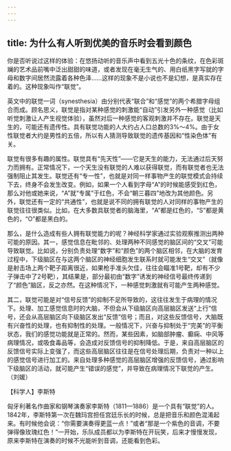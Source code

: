 ```yaml
---
---
---
```

title: 为什么有人听到优美的音乐时会看到颜色
---




你是否听说过这样的体验：在悠扬动听的音乐声中看到五光十色的条纹，在色彩斑斓的艺术品前嘴中泛出甜甜的味道，或者发现在毫无生气的、用白纸黑字写就的字母和数字间居然流露着各种色泽……这样的现象不是小说也不是幻想，是真实存在着的。这种现象叫作“联觉”。

英文中的联觉一词（synesthesia）由分别代表“联合”和“感觉”的两个希腊字母组合而成。顾名思义，联觉是指对某种感觉的刺激能“自动”引发另外一种感觉（比如听觉刺激让人产生视觉体验），虽然对后一种感觉的客观刺激并不存在。联觉是天生的，可能还有遗传性。具有联觉功能的人大约占人口总数的3%～4%。由于女性联觉者大约是男性的五倍，所以有人猜测导致联觉的遗传基因和“性染色体”有关。

联觉有很多有趣的属性。联觉具有“先天性”——它是天生的能力，无法通过后天努力而拥有。正常情况下，一个天生没有联觉的人难以获得联觉，而有联觉者也无法强制阻止其发生。联觉还有“专一性”，也就是对同一样事物产生的联觉模式会持续下去，终身不会发生改变。例如，如果一个人看到字母“A”的时候能感受到红色，那么对他或她来说，“A”就“专属”于红色，不会“朝三暮四”地改为其他颜色。另外，联觉还有一定的“共通性”，也就是说不同的拥有联觉的人对同样的事物产生的联觉往往很类似。比如，在大多数具联觉者的脑海里，“A”都是红色的，“S”都是黄色的，“O”都是黑白的。

那么，是什么造成有些人拥有联觉能力的呢？神经科学家通过实验观察推测出两种可能的原因。其一，感觉信息在毗邻的、处理两种不同感觉的脑区间的“交叉”可能导致联觉。比如说，分别负责处理“数字”和“颜色”的两个脑区相邻，在大脑的发育过程中，下级脑区在与这两个脑区的神经细胞发生联系时就可能发生“交叉”（就像是射击场上两个靶子距离很近，如果枪手准头欠佳，往往会瞄准1号靶，却有不少子弹击中了2号靶），其结果是，部分最初由“数字”诱发的神经信号最终传递到了“颜色”脑区，反之亦然。在这种情况下，一种感觉刺激就有可能产生两种感觉。



其二，联觉可能是对“信号反馈”的抑制不足所导致的，这往往发生于病理的情况下。处理、加工感觉信息时的大脑，不但会从下级脑区向高层脑区发送“上行”信号，还会从高层脑区向下级脑区发出“反馈”信号；而且，对这些反馈信号，大脑既有兴奋性的处理，也有抑制性的处理。一般情况下，兴奋与抑制处于“完美”的平衡状态，我们的感觉功能就是正常的。然而，某些因素，如脑部肿瘤、癫痫、中风等病理情况，或吸食毒品等，会造成对反馈信号的抑制降低。于是，来自高层脑区的反馈信号实际上变强了，而这些高层脑区往往是在信号处理后期，负责对一种以上的感觉信号进行加工的。来自处理多种感觉的高层脑区增强的反馈信号，通过影响下级脑区的活动，就可能产生“错误的感觉”，并导致在病理情况下联觉的产生。（刘媛）





【科学人】李斯特



匈牙利著名作曲家和钢琴演奏家李斯特（1811—1886）是一个具有“联觉”的人。1842年，李斯特第一次在魏玛宫担任宫廷乐长的时候，总是把音乐和颜色混淆起来。有时候他会说：“你需要演奏得更蓝一点！”或者“那是一个紫色的音调，不要弹得像玫瑰红色！”一开始，乐队成员都以为李斯特在开玩笑，后来才慢慢发现，原来李斯特在演奏的时候不光能听到音调，还能看到色彩。